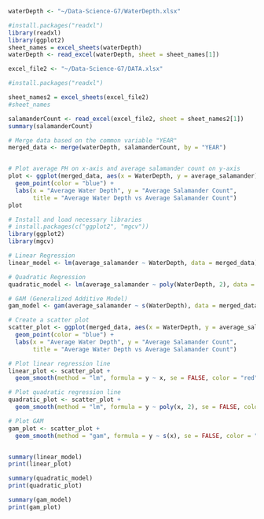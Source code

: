 ```r
waterDepth <- "~/Data-Science-G7/WaterDepth.xlsx"

#install.packages("readxl")
library(readxl)
library(ggplot2)
sheet_names = excel_sheets(waterDepth)
waterDepth <- read_excel(waterDepth, sheet = sheet_names[1])

excel_file2 <- "~/Data-Science-G7/DATA.xlsx"

#install.packages("readxl")

sheet_names2 = excel_sheets(excel_file2)
#sheet_names

salamanderCount <- read_excel(excel_file2, sheet = sheet_names2[1])
summary(salamanderCount)

# Merge data based on the common variable "YEAR"
merged_data <- merge(waterDepth, salamanderCount, by = "YEAR")


# Plot average PH on x-axis and average salamander count on y-axis
plot <- ggplot(merged_data, aes(x = WaterDepth, y = average_salamander)) +
  geom_point(color = "blue") +
  labs(x = "Average Water Depth", y = "Average Salamander Count", 
       title = "Average Water Depth vs Average Salamander Count")
plot
```
```r
# Install and load necessary libraries
# install.packages(c("ggplot2", "mgcv"))
library(ggplot2)
library(mgcv)

# Linear Regression
linear_model <- lm(average_salamander ~ WaterDepth, data = merged_data)

# Quadratic Regression
quadratic_model <- lm(average_salamander ~ poly(WaterDepth, 2), data = merged_data)

# GAM (Generalized Additive Model)
gam_model <- gam(average_salamander ~ s(WaterDepth), data = merged_data)

# Create a scatter plot
scatter_plot <- ggplot(merged_data, aes(x = WaterDepth, y = average_salamander)) +
  geom_point(color = "blue") +
  labs(x = "Average Water Depth", y = "Average Salamander Count", 
       title = "Average Water Depth vs Average Salamander Count")

# Plot linear regression line
linear_plot <- scatter_plot +
  geom_smooth(method = "lm", formula = y ~ x, se = FALSE, color = "red")

# Plot quadratic regression line
quadratic_plot <- scatter_plot +
  geom_smooth(method = "lm", formula = y ~ poly(x, 2), se = FALSE, color = "green")

# Plot GAM
gam_plot <- scatter_plot +
  geom_smooth(method = "gam", formula = y ~ s(x), se = FALSE, color = "purple")



```

```r
summary(linear_model)
print(linear_plot)

```

```r
summary(quadratic_model)
print(quadratic_plot)

```

```r
summary(gam_model)
print(gam_plot)

```

